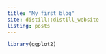 ```yaml
---
title: "My first blog"
site: distill::distill_website
listing: posts
---
```



```r

library(ggplot2)


```